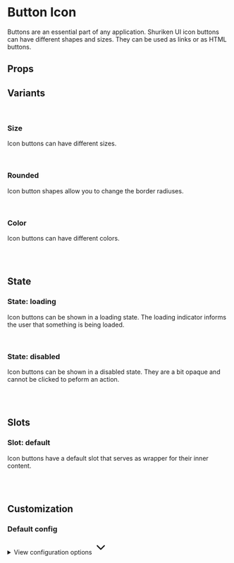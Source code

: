 
<Meta of={ButtonIconStories} />

# Button Icon

Buttons are an essential part of any application. Shuriken UI icon buttons can have different shapes and sizes. They can be used as links or as HTML buttons.

<Primary />

## Props

<Controls />

## Variants

<br />

### Size

Icon buttons can have different sizes.

<div className="flex items-end gap-2 bg-slate-100 dark:bg-slate-900 p-6 rounded-sm">
  <Story of={ButtonIconStories.SizeSm} />
  <Story of={ButtonIconStories.SizeMd} />
  <Story of={ButtonIconStories.SizeLg} />
</div>

<br />

### Rounded

Icon button shapes allow you to change the border radiuses.

<div className="flex gap-2 bg-slate-100 dark:bg-slate-900 p-6 rounded-sm">
  <Story of={ButtonIconStories.Straight} />
  <Story of={ButtonIconStories.Rounded} />
  <Story of={ButtonIconStories.Smooth} />
  <Story of={ButtonIconStories.Curved} />
  <Story of={ButtonIconStories.Full} />
</div>

<br />

### Color

Icon buttons can have different colors.

<div className="flex gap-2 bg-slate-100 dark:bg-slate-900 p-6 rounded-sm">
  <Story of={ButtonIconStories.ColorDefault} />
  <Story of={ButtonIconStories.ColorMuted} />
  <Story of={ButtonIconStories.ColorPrimary} />
  <Story of={ButtonIconStories.ColorInfo} />
  <Story of={ButtonIconStories.ColorSuccess} />
  <Story of={ButtonIconStories.ColorWarning} />
  <Story of={ButtonIconStories.ColorDanger} />
</div>

<br />
<br />

## State

### State: loading

Icon buttons can be shown in a loading state. The loading indicator informs the user that something is being loaded.

<div className="flex items-end gap-2 bg-slate-100 dark:bg-slate-900 p-6 rounded-sm">
  <Story of={ButtonIconStories.SizeSmLoading} />
  <Story of={ButtonIconStories.SizeMdLoading} />
  <Story of={ButtonIconStories.SizeLgLoading} />
</div>

<br />

### State: disabled

Icon buttons can be shown in a disabled state. They are a bit opaque and cannot be clicked to peform an action.

<div className="flex gap-2 bg-slate-100 dark:bg-slate-900 p-6 rounded-sm">
  <Story of={ButtonIconStories.StraightDisabled} />
  <Story of={ButtonIconStories.RoundedDisabled} />
  <Story of={ButtonIconStories.SmoothDisabled} />
  <Story of={ButtonIconStories.CurvedDisabled} />
  <Story of={ButtonIconStories.FullDisabled} />
</div>

<br />
<br />

## Slots

### Slot: default

Icon buttons have a default slot that serves as wrapper for their inner content.

<div className="flex gap-2 bg-slate-100 dark:bg-slate-900 p-6 rounded-sm">
  <Story of={ButtonIconStories.Slot} />
</div>

<br />
<br />

## Customization

### Default config

<div class="relative">
  <details class="relative bg-slate-50 border border-slate-200 rounded-lg p-4 [&>summary>svg]:open:-rotate-180">
    <summary class="list-none cursor-pointer">
      <span class="font-sans text-slate-500">View configuration options</span>
      <svg
        class="w-5 h-5 text-slate-500 absolute top-5 end-4 transition-transform duration-300"
        xmlns="http://www.w3.org/2000/svg"
        width="32"
        height="32"
        viewBox="0 0 24 24"
      >
        <path
          fill="none"
          stroke="currentColor"
          stroke-linecap="round"
          stroke-linejoin="round"
          stroke-width="2"
          d="m6 9l6 6l6-6"
        />
      </svg>
    </summary>

    <div class="!mt-4">
      <pre >
        {JSON.stringify(defaultConfig, null, 2)}
      </pre>
    </div>

  </details>
</div>